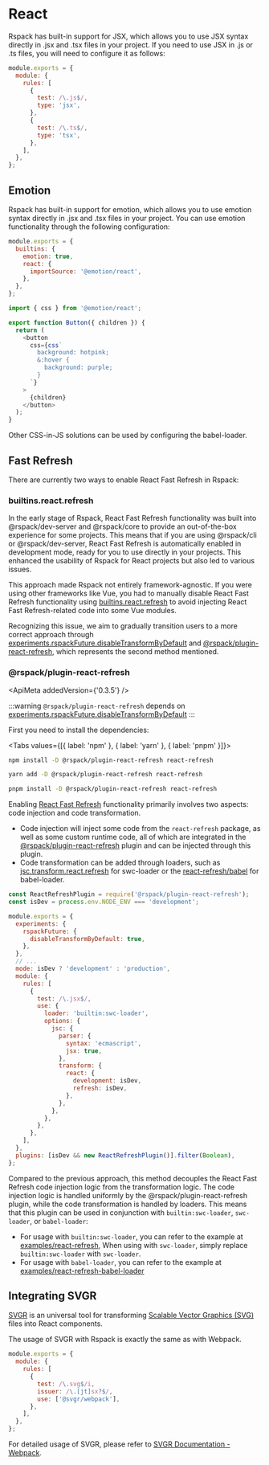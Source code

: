 
# React

Rspack has built-in support for JSX, which allows you to use JSX syntax directly in .jsx and .tsx files in your project. If you need to use JSX in .js or .ts files, you will need to configure it as follows:

```js title=rspack.config.js
module.exports = {
  module: {
    rules: [
      {
        test: /\.js$/,
        type: 'jsx',
      },
      {
        test: /\.ts$/,
        type: 'tsx',
      },
    ],
  },
};
```

## Emotion

Rspack has built-in support for emotion, which allows you to use emotion syntax directly in .jsx and .tsx files in your project. You can use emotion functionality through the following configuration:

```js title=rspack.config.js
module.exports = {
  builtins: {
    emotion: true,
    react: {
      importSource: '@emotion/react',
    },
  },
};
```

```js title=src/index.tsx
import { css } from '@emotion/react';

export function Button({ children }) {
  return (
    <button
      css={css`
        background: hotpink;
        &:hover {
          background: purple;
        }
      `}
    >
      {children}
    </button>
  );
}
```

Other CSS-in-JS solutions can be used by configuring the babel-loader.

## Fast Refresh

There are currently two ways to enable React Fast Refresh in Rspack:

### builtins.react.refresh

<ApiMeta stability={Stability.Deprecated} />

In the early stage of Rspack, React Fast Refresh functionality was built into @rspack/dev-server and @rspack/core to provide an out-of-the-box experience for some projects. This means that if you are using @rspack/cli or @rspack/dev-server, React Fast Refresh is automatically enabled in development mode, ready for you to use directly in your projects. This enhanced the usability of Rspack for React projects but also led to various issues.

This approach made Rspack not entirely framework-agnostic. If you were using other frameworks like Vue, you had to manually disable React Fast Refresh functionality using [builtins.react.refresh](config/builtins#builtinsreact) to avoid injecting React Fast Refresh-related code into some Vue modules.

Recognizing this issue, we aim to gradually transition users to a more correct approach through [experiments.rspackFuture.disableTransformByDefault](/config/experiments.html#disabletransformbydefault) and [@rspack/plugin-react-refresh](/guide/react.html#rspackplugin-react-refresh), which represents the second method mentioned.

### @rspack/plugin-react-refresh

<ApiMeta addedVersion={'0.3.5'} />

:::warning
`@rspack/plugin-react-refresh` depends on [experiments.rspackFuture.disableTransformByDefault](/config/experiments.html#disabletransformbydefault)
:::

First you need to install the dependencies:

<Tabs values={[{ label: 'npm' }, { label: 'yarn' }, { label: 'pnpm' }]}>
   <Tab>

```sh
npm install -D @rspack/plugin-react-refresh react-refresh
```

   </Tab>

   <Tab>

```sh
yarn add -D @rspack/plugin-react-refresh react-refresh
```

   </Tab>

   <Tab>

```sh
pnpm install -D @rspack/plugin-react-refresh react-refresh
```

   </Tab>
</Tabs>

Enabling [React Fast Refresh](https://reactnative.dev/docs/fast-refresh) functionality primarily involves two aspects: code injection and code transformation.

- Code injection will inject some code from the `react-refresh` package, as well as some custom runtime code, all of which are integrated in the [@rspack/plugin-react-refresh](https://github.com/web-infra-dev/rspack/tree/main/packages/rspack-plugin-react-refresh) plugin and can be injected through this plugin.
- Code transformation can be added through loaders, such as [jsc.transform.react.refresh](https://swc.rs/docs/configuration/compilation#jsctransformreactrefresh) for swc-loader or the [react-refresh/babel](https://github.com/facebook/react/tree/main/packages/react-refresh) for babel-loader.

```js title=rspack.config.js
const ReactRefreshPlugin = require('@rspack/plugin-react-refresh');
const isDev = process.env.NODE_ENV === 'development';

module.exports = {
  experiments: {
    rspackFuture: {
      disableTransformByDefault: true,
    },
  },
  // ...
  mode: isDev ? 'development' : 'production',
  module: {
    rules: [
      {
        test: /\.jsx$/,
        use: {
          loader: 'builtin:swc-loader',
          options: {
            jsc: {
              parser: {
                syntax: 'ecmascript',
                jsx: true,
              },
              transform: {
                react: {
                  development: isDev,
                  refresh: isDev,
                },
              },
            },
          },
        },
      },
    ],
  },
  plugins: [isDev && new ReactRefreshPlugin()].filter(Boolean),
};
```

Compared to the previous approach, this method decouples the React Fast Refresh code injection logic from the transformation logic. The code injection logic is handled uniformly by the @rspack/plugin-react-refresh plugin, while the code transformation is handled by loaders. This means that this plugin can be used in conjunction with `builtin:swc-loader`, `swc-loader`, or `babel-loader`:

- For usage with `builtin:swc-loader`, you can refer to the example at [examples/react-refresh](https://github.com/web-infra-dev/rspack/blob/main/examples/react-refresh/rspack.config.js), When using with `swc-loader`, simply replace `builtin:swc-loader` with `swc-loader`.
- For usage with `babel-loader`, you can refer to the example at [examples/react-refresh-babel-loader](https://github.com/web-infra-dev/rspack/blob/main/examples/react-refresh-babel-loader/rspack.config.js)

## Integrating SVGR

[SVGR](https://react-svgr.com/) is an universal tool for transforming [Scalable Vector Graphics (SVG)](https://en.wikipedia.org/wiki/SVG) files into React components.

The usage of SVGR with Rspack is exactly the same as with Webpack.

```js title=rspack.config.js
module.exports = {
  module: {
    rules: [
      {
        test: /\.svg$/i,
        issuer: /\.[jt]sx?$/,
        use: ['@svgr/webpack'],
      },
    ],
  },
};
```

For detailed usage of SVGR, please refer to [SVGR Documentation - Webpack](https://react-svgr.com/docs/webpack/).
